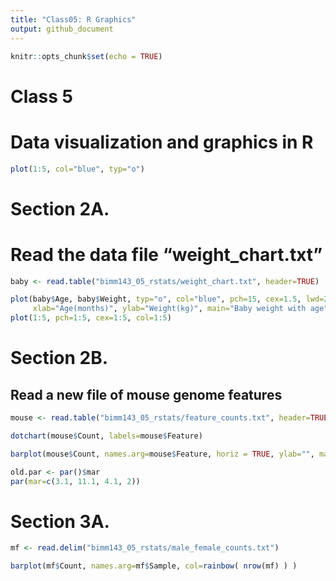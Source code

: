 ```yaml
---
title: "Class05: R Graphics"
output: github_document
---
```


```r
knitr::opts_chunk$set(echo = TRUE)
```

# Class 5
# Data visualization and graphics in R 


```r
plot(1:5, col="blue", typ="o")
```

# Section 2A.
# Read the data file "weight_chart.txt" 

```r
baby <- read.table("bimm143_05_rstats/weight_chart.txt", header=TRUE)

plot(baby$Age, baby$Weight, typ="o", col="blue", pch=15, cex=1.5, lwd=2, ylim=c(2,10), 
     xlab="Age(months)", ylab="Weight(kg)", main="Baby weight with age")
plot(1:5, pch=1:5, cex=1:5, col=1:5)
```



# Section 2B.
## Read a new file of mouse genome features 

```r
mouse <- read.table("bimm143_05_rstats/feature_counts.txt", header=TRUE, sep="\t")

dotchart(mouse$Count, labels=mouse$Feature)

barplot(mouse$Count, names.arg=mouse$Feature, horiz = TRUE, ylab="", main="Number of Features in the mouse GRCm38 genome", las=1, xlim=c(0,80000))

old.par <- par()$mar
par(mar=c(3.1, 11.1, 4.1, 2))
```



# Section 3A.

```r
mf <- read.delim("bimm143_05_rstats/male_female_counts.txt")

barplot(mf$Count, names.arg=mf$Sample, col=rainbow( nrow(mf) ) )
```